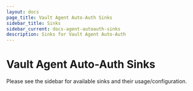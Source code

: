 ```yaml
---
layout: docs
page_title: Vault Agent Auto-Auth Sinks
sidebar_title: Sinks
sidebar_current: docs-agent-autoauth-sinks
description: Sinks for Vault Agent Auto-Auth
---
```


# Vault Agent Auto-Auth Sinks 

Please see the sidebar for available sinks and their usage/configuration.
